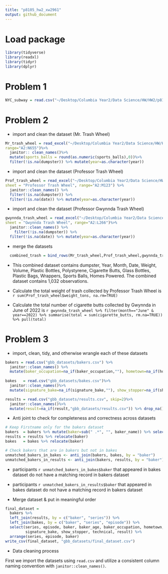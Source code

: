 ```yaml
---
title: "p8105_hw2_xw2961"
output: github_document
---
```


# Load package

```r
library(tidyverse)
library(readxl)
library(tidyr)
library(dplyr)
```

# Problem 1

```r
NYC_subway = read.csv("~/Desktop/Columbia Year2/Data Science/HW/HW2/p8105_hw2/NYC_Transit_Subway_Entrance_And_Exit_Data.csv")
```

# Problem 2

-   import and clean the dataset (Mr. Trash Wheel)

```r
Mr_trash_wheel = read_excel("~/Desktop/Columbia Year2/Data Science/HW/HW2/p8105_hw2/202409 Trash Wheel Collection Data.xlsx",
range="A2:N655")%>%
  janitor:: clean_names()%>% 
  mutate(sports_balls = round(as.numeric(sports_balls),0))%>% 
  filter(!is.na(dumpster)) %>% mutate(year=as.character(year))
```

-   import and clean the dataset (Professor Trash Wheel)

```r
Prof_trash_wheel = read_excel("~/Desktop/Columbia Year2/Data Science/HW/HW2/p8105_hw2/202409 Trash Wheel Collection Data.xlsx", 
sheet = "Professor Trash Wheel", range="A2:M123") %>%
  janitor::clean_names() %>%
  filter(!is.na(dumpster)) %>%
  filter(!is.na(date)) %>% mutate(year=as.character(year))
```

-   import and clean the dataset (Professor Gwynnda Trash Wheel)

```r
gwynnda_trash_wheel = read_excel("~/Desktop/Columbia Year2/Data Science/HW/HW2/p8105_hw2/202409 Trash Wheel Collection Data.xlsx",
sheet = "Gwynnda Trash Wheel", range="A2:L266")%>%
  janitor::clean_names() %>%
    filter(!is.na(dumpster)) %>%
  filter(!is.na(date)) %>% mutate(year=as.character(year))
```

-   merge the datasets

```r
  combined_trash = bind_rows(Mr_trash_wheel,Prof_trash_wheel,gwynnda_trash_wheel) 
```

* This combined dataset contains dumpster, Year, Month, Date, Weight, Volume, Plastic Bottles, Polystyrene, Cigarette Butts, Glass Bottles, Plastic Bags, Wrappers, Sports Balls, Homes Powered. The combined dataset contains 1,032 observations.

-   Calculate the total weight of trash collected by Professor Trash Wheel is 
`r sum(Prof_trash_wheel$weight_tons, na.rm=TRUE)`


-   Calculate the total number of cigarette butts collected by Gwynnda in June of 2022 is 
`r gwynnda_trash_wheel %>% filter(month=="June" & year==2022) %>% summarise(total = sum(cigarette_butts, rm.na=TRUE)) %>% pull(total)`


# Problem 3
* import, clean, tidy, and otherwise wrangle each of these datasets
```r
bakers = read.csv("gbb_datasets/bakers.csv") %>% 
  janitor::clean_names() %>% 
  mutate(baker_occupation=na_if(baker_occupation,""), hometown=na_if(hometown,"") ) %>% drop_na() #turn missing into N/A and drop the cells with N/A
  
bakes   = read.csv("gbb_datasets/bakes.csv")%>% 
  janitor::clean_names()%>%
  mutate(signature_bake=na_if(signature_bake,""), show_stopper=na_if(show_stopper,"")) %>% drop_na()

results = read.csv("gbb_datasets/results.csv", skip=2)%>% 
  janitor::clean_names()%>%
  mutate(result=na_if(result,"gbb_datasets/results.csv")) %>% drop_na()
```

* Anti joint to check for completeness and correctness across datasets
```r
# Keep Firstname only for the bakers dataset
bakers  = bakers %>% mutate(baker=sub(" .*", "", baker_name)) %>% select(-baker_name) %>% relocate(baker)
results = results %>% relocate(baker)
bakes   = bakes %>% relocate(baker)

# Check bakers that are in bakers but not in bakes
unmatched_bakers_in_bakes <- anti_join(bakers, bakes, by = "baker")
unmatched_bakers_in_results <- anti_join(bakers, results, by = "baker")

```

* participants `r unmatched_bakers_in_bakes$baker` that appeared in bakes dataset do not have a matching record in bakers dataset
* participants `r unmatched_bakers_in_results$baker` that appeared in bakes dataset do not have a matching record in bakers dataset

* Merge dataset & put in meaningful order

```r
final_dataset =
  bakers %>% 
  left_join(results, by = c("baker", "series")) %>% 
  left_join(bakes, by = c("baker", "series", "episode")) %>% 
  select(series, episode, baker, baker_age, baker_occupation, hometown,
         signature_bake, show_stopper, technical, result) %>% 
  arrange(series, episode, baker)
write_csv(final_dataset, "gbb_datasets/final_dataset.csv")
```

* Data cleaning process

First we import the datasets using `read.csv` and utilize a consistent column naming convention with `janitor::clean_names()`. 
